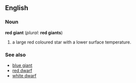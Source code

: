 {{Wikipedia}}
==English==

===Noun===
'''red giant''' (''plural'': '''red giants''')
# a large red coloured star with a lower surface temperature.

===See also===
*[[blue giant]]
*[[red dwarf]]
*[[white dwarf]]